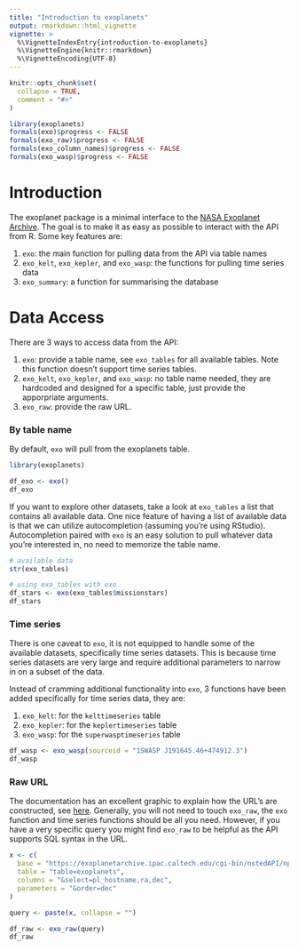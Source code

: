 ```yaml
---
title: "Introduction to exoplanets"
output: rmarkdown::html_vignette
vignette: >
  %\VignetteIndexEntry{introduction-to-exoplanets}
  %\VignetteEngine{knitr::rmarkdown}
  %\VignetteEncoding{UTF-8}
---
```


```r
knitr::opts_chunk$set(
  collapse = TRUE,
  comment = "#>"
)

library(exoplanets)
formals(exo)$progress <- FALSE
formals(exo_raw)$progress <- FALSE
formals(exo_column_names)$progress <- FALSE
formals(exo_wasp)$progress <- FALSE
```

# Introduction

The exoplanet package is a minimal interface to the [NASA Exoplanet Archive](https://exoplanetarchive.ipac.caltech.edu/index.html). The goal is to make it as easy as possible to interact with the API from R. Some key features are:

1. `exo`: the main function for pulling data from the API via table names
2. `exo_kelt`, `exo_kepler`, and `exo_wasp`: the functions for pulling time series data
3. `exo_summary`: a function for summarising the database

# Data Access

There are 3 ways to access data from the API:

1. `exo`: provide a table name, see `exo_tables` for all available tables. Note this function doesn't support time series tables.
2. `exo_kelt`, `exo_kepler`, and `exo_wasp`: no table name needed, they are hardcoded and designed for a specific table, just provide the apporpriate arguments.
3. `exo_raw`: provide the raw URL.

### By table name

By default, `exo` will pull from the exoplanets table.

```r
library(exoplanets)

df_exo <- exo()
df_exo
```

If you want to explore other datasets, take a look at `exo_tables` a list that contains all available data. One nice feature of having a list of available data is that we can utilize autocompletion (assuming you're using RStudio). Autocompletion paired with `exo` is an easy solution to pull whatever data you're interested in, no need to memorize the table name.

```r
# available data
str(exo_tables)

# using exo_tables with exo
df_stars <- exo(exo_tables$missionstars)
df_stars
```

### Time series

There is one caveat to `exo`, it is not equipped to handle some of the available datasets, specifically time series datasets. This is because time series datasets are very large and require additional parameters to narrow in on a subset of the data.

Instead of cramming additional functionality into `exo`, 3 functions have been added specifically for time series data, they are: 

1. `exo_kelt`: for the `kelttimeseries` table
2. `exo_kepler`: for the `keplertimeseries` table
3. `exo_wasp`: for the `superwasptimeseries` table

```r
df_wasp <- exo_wasp(sourceid = "1SWASP J191645.46+474912.3")
df_wasp
```

### Raw URL

The documentation has an excellent graphic to explain how the URL's are constructed, see [here](https://exoplanetarchive.ipac.caltech.edu/images/help/api_breakdown.jpg). Generally, you will not need to touch `exo_raw`, the `exo` function and time series functions should be all you need. However, if you have a very specific query you might find `exo_raw` to be helpful as the API supports SQL syntax in the URL.

```r
x <- c(
  base = "https://exoplanetarchive.ipac.caltech.edu/cgi-bin/nstedAPI/nph-nstedAPI?",
  table = "table=exoplanets",
  columns = "&select=pl_hostname,ra,dec",
  parameters = "&order=dec"
)

query <- paste(x, collapse = "")

df_raw <- exo_raw(query)
df_raw
```
